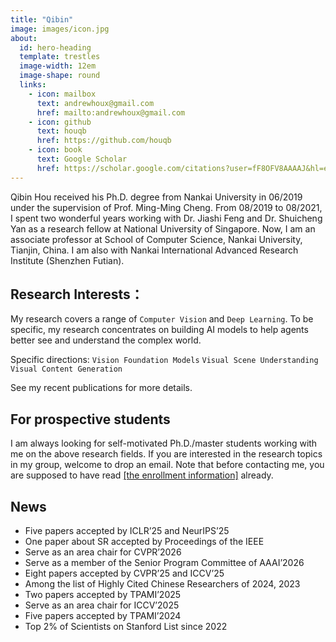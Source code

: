 ```yaml
---
title: "Qibin"
image: images/icon.jpg
about:
  id: hero-heading
  template: trestles
  image-width: 12em
  image-shape: round
  links:
    - icon: mailbox
      text: andrewhoux@gmail.com
      href: mailto:andrewhoux@gmail.com
    - icon: github
      text: houqb
      href: https://github.com/houqb
    - icon: book
      text: Google Scholar
      href: https://scholar.google.com/citations?user=fF8OFV8AAAAJ&hl=en
---
```


::: {#hero-heading}

Qibin Hou received his Ph.D. degree from Nankai University in 06/2019 under the supervision of Prof. Ming-Ming Cheng. From 08/2019 to 08/2021, I spent two wonderful years working with Dr. Jiashi Feng and Dr. Shuicheng Yan as a research fellow at National University of Singapore. Now, I am an associate professor at School of Computer Science, Nankai University, Tianjin, China. I am also with Nankai International Advanced Research Institute (Shenzhen Futian).

## Research Interests：

My research covers a range of `Computer Vision` and `Deep Learning`. To be specific, my research concentrates on building AI models to help agents better see and understand the complex world. 

Specific directions: `Vision Foundation Models` `Visual Scene Understanding` `Visual Content Generation`

See my recent publications for more details.

<span class='anchor' id='-fs'></span>

## For prospective students

I am always looking for self-motivated Ph.D./master students working with me on the above research fields. If you are interested in the research topics in my group, welcome to drop an email. Note that before contacting me, you are supposed to have read <a href="https://mmcheng.net/recruit/" class="redlink">[the enrollment information]</a> already.

<span class='anchor' id='-news'></span>

## News

+ Five papers accepted by ICLR'25 and NeurIPS'25
+ One paper about SR accepted by Proceedings of the IEEE
+ Serve as an area chair for CVPR'2026
+ Serve as a member of the Senior Program Committee of AAAI'2026
+ Eight papers accepted by CVPR'25 and ICCV'25
+ Among the list of Highly Cited Chinese Researchers of 2024, 2023
+ Two papers accepted by TPAMI'2025
+ Serve as an area chair for ICCV'2025
+ Five papers accepted by TPAMI'2024
+ Top 2% of Scientists on Stanford List since 2022

:::
